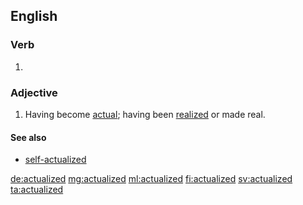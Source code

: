 ==English==

===Verb===
{{head|en|verb form}}

# {{en-past of|actualize}}

===Adjective===
{{en-adj}}

# Having become [[actual]]; having been [[realized]] or made real.

====See also====
* [[self-actualized]]

[[de:actualized]]
[[mg:actualized]]
[[ml:actualized]]
[[fi:actualized]]
[[sv:actualized]]
[[ta:actualized]]